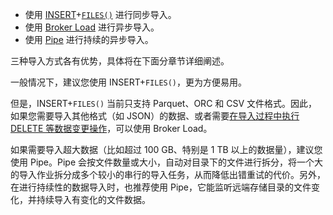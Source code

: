 
- 使用 [INSERT](../../sql-reference/sql-statements/loading_unloading/INSERT.md)+[`FILES()`](../../sql-reference/sql-functions/table-functions/files.md) 进行同步导入。
- 使用 [Broker Load](../../sql-reference/sql-statements/loading_unloading/BROKER_LOAD.md) 进行异步导入。
- 使用 [Pipe](../../sql-reference/sql-statements/loading_unloading/pipe/CREATE_PIPE.md) 进行持续的异步导入。

三种导入方式各有优势，具体将在下面分章节详细阐述。

一般情况下，建议您使用 INSERT+`FILES()`，更为方便易用。

但是，INSERT+`FILES()` 当前只支持 Parquet、ORC 和 CSV 文件格式。因此，如果您需要导入其他格式（如 JSON）的数据、或者需要[在导入过程中执行 DELETE 等数据变更操作](../../loading/Load_to_Primary_Key_tables.md)，可以使用 Broker Load。

如果需要导入超大数据（比如超过 100 GB、特别是 1 TB 以上的数据量），建议您使用 Pipe。Pipe 会按文件数量或大小，自动对目录下的文件进行拆分，将一个大的导入作业拆分成多个较小的串行的导入任务，从而降低出错重试的代价。另外，在进行持续性的数据导入时，也推荐使用 Pipe，它能监听远端存储目录的文件变化，并持续导入有变化的文件数据。
